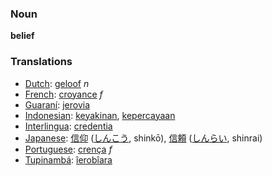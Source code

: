 === Noun ===

'''belief'''

=== Translations ===
*[[Dutch]]: [[geloof]] ''n''
*[[French]]: [[croyance]] ''f''
*[[Guaraní]]: [[jerovia]]
*[[Indonesian]]: [[yakin|keyakinan]], [[percaya|kepercayaan]]
*[[Interlingua]]: [[credentia]]
*[[Japanese]]: [[信仰]] ([[しんこう]], shinkō), [[信頼]] ([[しんらい]], shinrai)
*[[Portuguese]]: [[crença]] ''f''
*[[Tupinambá]]: [[îerobîara]]